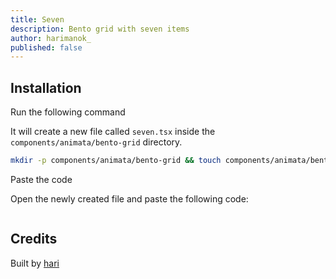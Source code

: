 ```yaml
---
title: Seven
description: Bento grid with seven items
author: harimanok_
published: false
---
```


<ComponentPreview name="bento-grid-seven--docs" />

## Installation

<Steps>
<Step>Run the following command</Step>

It will create a new file called `seven.tsx` inside the `components/animata/bento-grid` directory.

```bash
mkdir -p components/animata/bento-grid && touch components/animata/bento-grid/seven.tsx
```

<Step>Paste the code</Step>

Open the newly created file and paste the following code:

```jsx file=<rootDir>/animata/bento-grid/seven.tsx

```

</Steps>

## Credits

Built by [hari](https://github.com/hari)
